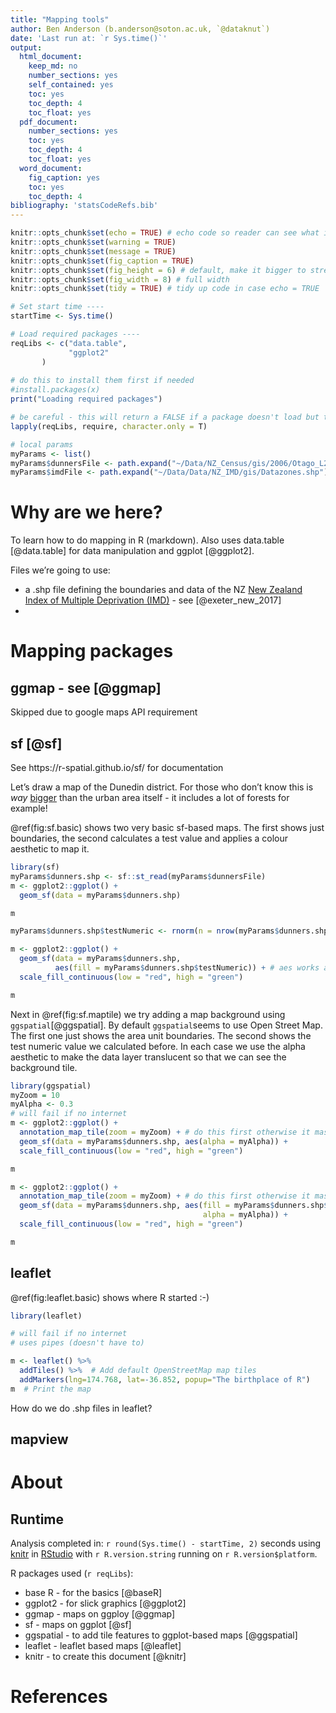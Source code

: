 ```yaml
---
title: "Mapping tools"
author: Ben Anderson (b.anderson@soton.ac.uk, `@dataknut`)
date: 'Last run at: `r Sys.time()`'
output:
  html_document:
    keep_md: no
    number_sections: yes
    self_contained: yes
    toc: yes
    toc_depth: 4
    toc_float: yes
  pdf_document:
    number_sections: yes
    toc: yes
    toc_depth: 4
    toc_float: yes
  word_document:
    fig_caption: yes
    toc: yes
    toc_depth: 4
bibliography: 'statsCodeRefs.bib'
---
```

```r
knitr::opts_chunk$set(echo = TRUE) # echo code so reader can see what is happening
knitr::opts_chunk$set(warning = TRUE)
knitr::opts_chunk$set(message = TRUE)
knitr::opts_chunk$set(fig_caption = TRUE)
knitr::opts_chunk$set(fig_height = 6) # default, make it bigger to stretch vertical axis
knitr::opts_chunk$set(fig_width = 8) # full width
knitr::opts_chunk$set(tidy = TRUE) # tidy up code in case echo = TRUE
```

```r
# Set start time ----
startTime <- Sys.time()

# Load required packages ----
reqLibs <- c("data.table",
             "ggplot2"
       )
       
# do this to install them first if needed
#install.packages(x)
print("Loading required packages")

# be careful - this will return a FALSE if a package doesn't load but the script will NOT stop!
lapply(reqLibs, require, character.only = T)

# local params
myParams <- list()
myParams$dunnersFile <- path.expand("~/Data/NZ_Census/gis/2006/Otago_L2_2006_NZMG_ArcShp/AU_TA_Dunedin_CC.shp") # .shp file for testing boundaries
myParams$imdFile <- path.expand("~/Data/Data/NZ_IMD/gis/Datazones.shp") # Index of Multiple Deprivation File for testing mapping
```

# Why are we here?

To learn how to do mapping in R (markdown). Also uses data.table [@data.table] for data manipulation and ggplot [@ggplot2]. 

Files we're going to use:

 * a .shp file defining the boundaries and data of the NZ [New Zealand Index of Multiple Deprivation (IMD)](https://www.fmhs.auckland.ac.nz/en/soph/about/our-departments/epidemiology-and-biostatistics/research/hgd/research-themes/imd.html) - see [@exeter_new_2017]
 *

# Mapping packages

## ggmap - see [@ggmap]

Skipped due to google maps API requirement

## sf [@sf]

See https://r-spatial.github.io/sf/ for documentation

Let's draw a map of the Dunedin district. For those who don't know this is _way_ [bigger](https://en.wikipedia.org/wiki/Dunedin) than the urban area itself - it includes a lot of forests for example!

\@ref(fig:sf.basic) shows two very basic sf-based maps. The first shows just boundaries, the second calculates a test value and applies a colour aesthetic to map it.

```r
library(sf)
myParams$dunners.shp <- sf::st_read(myParams$dunnersFile)
m <- ggplot2::ggplot() +
  geom_sf(data = myParams$dunners.shp)

m

myParams$dunners.shp$testNumeric <- rnorm(n = nrow(myParams$dunners.shp)) # generate some numbers

m <- ggplot2::ggplot() +
  geom_sf(data = myParams$dunners.shp, 
          aes(fill = myParams$dunners.shp$testNumeric)) + # aes works as you'd expect in ggplot
  scale_fill_continuous(low = "red", high = "green")

m
```

Next in \@ref(fig:sf.maptile) we try adding a map background using `ggspatial`[@ggspatial]. By default `ggspatial`seems to use Open Street Map. The first one just shows the area unit boundaries. The second shows the test numeric value we calculated before. In each case we use the alpha aesthetic to make the data layer translucent so that we can see the background tile.

```r
library(ggspatial)
myZoom = 10
myAlpha <- 0.3
# will fail if no internet
m <- ggplot2::ggplot() +
  annotation_map_tile(zoom = myZoom) + # do this first otherwise it masks the data layers
  geom_sf(data = myParams$dunners.shp, aes(alpha = myAlpha)) +
  scale_fill_continuous(low = "red", high = "green")

m

m <- ggplot2::ggplot() +
  annotation_map_tile(zoom = myZoom) + # do this first otherwise it masks the data layers
  geom_sf(data = myParams$dunners.shp, aes(fill = myParams$dunners.shp$testNumeric,
                                           alpha = myAlpha)) +
  scale_fill_continuous(low = "red", high = "green")

m
```

## leaflet

\@ref(fig:leaflet.basic) shows where R started :-)

```r
library(leaflet)

# will fail if no internet
# uses pipes (doesn't have to)

m <- leaflet() %>%
  addTiles() %>%  # Add default OpenStreetMap map tiles
  addMarkers(lng=174.768, lat=-36.852, popup="The birthplace of R")
m  # Print the map

```

How do we do .shp files in leaflet?

## mapview

# About

## Runtime

Analysis completed in: `r round(Sys.time() - startTime, 2)` seconds using [knitr](https://cran.r-project.org/package=knitr) in [RStudio](http://www.rstudio.com) with `r R.version.string` running on `r R.version$platform`.

R packages used (`r reqLibs`):

 * base R - for the basics [@baseR]
 * ggplot2 - for slick graphics [@ggplot2]
 * ggmap - maps on ggploy [@ggmap]
 * sf - maps on ggplot [@sf]
 * ggspatial - to add tile features to ggplot-based maps [@ggspatial]
 * leaflet - leaflet based maps [@leaflet]
 * knitr - to create this document [@knitr]
                     
# References
